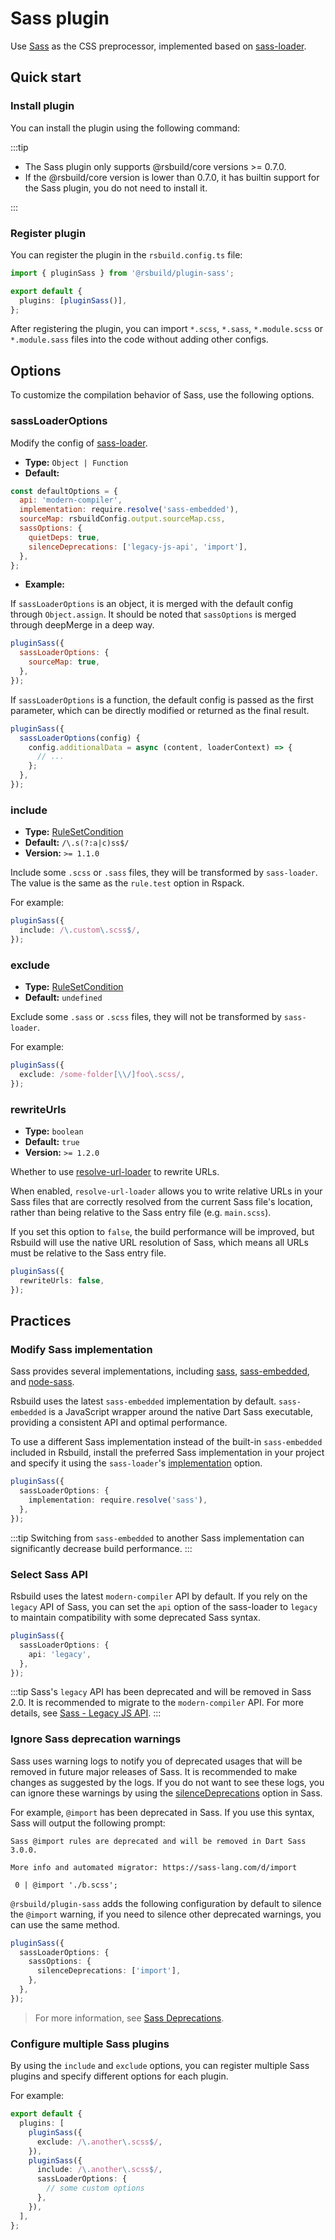 # Sass plugin


<SourceCode href="https://github.com/web-infra-dev/rsbuild/tree/main/packages/plugin-sass" />

Use [Sass](https://sass-lang.com/) as the CSS preprocessor, implemented based on [sass-loader](https://github.com/webpack-contrib/sass-loader).

## Quick start

### Install plugin

You can install the plugin using the following command:


<PackageManagerTabs command="add @rsbuild/plugin-sass -D" />

:::tip

- The Sass plugin only supports @rsbuild/core versions >= 0.7.0.
- If the @rsbuild/core version is lower than 0.7.0, it has builtin support for the Sass plugin, you do not need to install it.

:::

### Register plugin

You can register the plugin in the `rsbuild.config.ts` file:

```ts title="rsbuild.config.ts"
import { pluginSass } from '@rsbuild/plugin-sass';

export default {
  plugins: [pluginSass()],
};
```

After registering the plugin, you can import `*.scss`, `*.sass`, `*.module.scss` or `*.module.sass` files into the code without adding other configs.

## Options

To customize the compilation behavior of Sass, use the following options.

### sassLoaderOptions

Modify the config of [sass-loader](https://github.com/webpack-contrib/sass-loader).

- **Type:** `Object | Function`
- **Default:**

```js
const defaultOptions = {
  api: 'modern-compiler',
  implementation: require.resolve('sass-embedded'),
  sourceMap: rsbuildConfig.output.sourceMap.css,
  sassOptions: {
    quietDeps: true,
    silenceDeprecations: ['legacy-js-api', 'import'],
  },
};
```

- **Example:**

If `sassLoaderOptions` is an object, it is merged with the default config through `Object.assign`. It should be noted that `sassOptions` is merged through deepMerge in a deep way.

```js
pluginSass({
  sassLoaderOptions: {
    sourceMap: true,
  },
});
```

If `sassLoaderOptions` is a function, the default config is passed as the first parameter, which can be directly modified or returned as the final result.

```js
pluginSass({
  sassLoaderOptions(config) {
    config.additionalData = async (content, loaderContext) => {
      // ...
    };
  },
});
```

### include

- **Type:** [RuleSetCondition](https://rspack.rs/config/module#condition)
- **Default:** `/\.s(?:a|c)ss$/`
- **Version:** `>= 1.1.0`

Include some `.scss` or `.sass` files, they will be transformed by `sass-loader`. The value is the same as the `rule.test` option in Rspack.

For example:

```ts
pluginSass({
  include: /\.custom\.scss$/,
});
```

### exclude

- **Type:** [RuleSetCondition](https://rspack.rs/config/module#condition)
- **Default:** `undefined`

Exclude some `.sass` or `.scss` files, they will not be transformed by `sass-loader`.

For example:

```ts
pluginSass({
  exclude: /some-folder[\\/]foo\.scss/,
});
```

### rewriteUrls

- **Type:** `boolean`
- **Default:** `true`
- **Version:** `>= 1.2.0`

Whether to use [resolve-url-loader](https://github.com/bholloway/resolve-url-loader/tree/v5/packages/resolve-url-loader) to rewrite URLs.

When enabled, `resolve-url-loader` allows you to write relative URLs in your Sass files that are correctly resolved from the current Sass file's location, rather than being relative to the Sass entry file (e.g. `main.scss`).

If you set this option to `false`, the build performance will be improved, but Rsbuild will use the native URL resolution of Sass, which means all URLs must be relative to the Sass entry file.

```ts
pluginSass({
  rewriteUrls: false,
});
```

## Practices

### Modify Sass implementation

Sass provides several implementations, including [sass](https://npmjs.com/package/sass), [sass-embedded](https://npmjs.com/package/sass-embedded), and [node-sass](https://npmjs.com/package/node-sass).

Rsbuild uses the latest `sass-embedded` implementation by default. `sass-embedded` is a JavaScript wrapper around the native Dart Sass executable, providing a consistent API and optimal performance.

To use a different Sass implementation instead of the built-in `sass-embedded` included in Rsbuild, install the preferred Sass implementation in your project and specify it using the `sass-loader`'s [implementation](https://github.com/webpack-contrib/sass-loader?tab=readme-ov-file#implementation) option.

```ts
pluginSass({
  sassLoaderOptions: {
    implementation: require.resolve('sass'),
  },
});
```

:::tip
Switching from `sass-embedded` to another Sass implementation can significantly decrease build performance.
:::

### Select Sass API

Rsbuild uses the latest `modern-compiler` API by default. If you rely on the `legacy` API of Sass, you can set the `api` option of the sass-loader to `legacy` to maintain compatibility with some deprecated Sass syntax.

```ts
pluginSass({
  sassLoaderOptions: {
    api: 'legacy',
  },
});
```

:::tip
Sass's `legacy` API has been deprecated and will be removed in Sass 2.0. It is recommended to migrate to the `modern-compiler` API. For more details, see [Sass - Legacy JS API](https://sass-lang.com/documentation/breaking-changes/legacy-js-api/).
:::

### Ignore Sass deprecation warnings

Sass uses warning logs to notify you of deprecated usages that will be removed in future major releases of Sass. It is recommended to make changes as suggested by the logs. If you do not want to see these logs, you can ignore these warnings by using the [silenceDeprecations](https://sass-lang.com/documentation/js-api/interfaces/stringoptions/#silenceDeprecations) option in Sass.

For example, `@import` has been deprecated in Sass. If you use this syntax, Sass will output the following prompt:

```
Sass @import rules are deprecated and will be removed in Dart Sass 3.0.0.

More info and automated migrator: https://sass-lang.com/d/import

 0 | @import './b.scss';
```

`@rsbuild/plugin-sass` adds the following configuration by default to silence the `@import` warning, if you need to silence other deprecated warnings, you can use the same method.

```ts
pluginSass({
  sassLoaderOptions: {
    sassOptions: {
      silenceDeprecations: ['import'],
    },
  },
});
```

> For more information, see [Sass Deprecations](https://sass-lang.com/documentation/js-api/interfaces/deprecations/).

### Configure multiple Sass plugins

By using the `include` and `exclude` options, you can register multiple Sass plugins and specify different options for each plugin.

For example:

```ts
export default {
  plugins: [
    pluginSass({
      exclude: /\.another\.scss$/,
    }),
    pluginSass({
      include: /\.another\.scss$/,
      sassLoaderOptions: {
        // some custom options
      },
    }),
  ],
};
```
